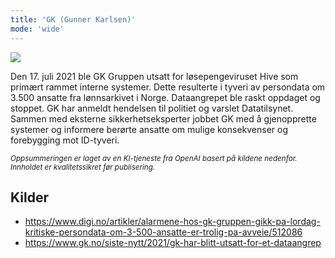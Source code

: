 ```yaml
---
title: 'GK (Gunner Karlsen)'
mode: 'wide'
---
```


<Frame>
<img src="/images/gk.png" noZoom/>
</Frame>

Den 17. juli 2021 ble GK Gruppen utsatt for løsepengeviruset Hive som primært rammet interne systemer. Dette resulterte i tyveri av persondata om 3.500 ansatte fra lønnsarkivet i Norge. Dataangrepet ble raskt oppdaget og stoppet. GK har anmeldt hendelsen til politiet og varslet Datatilsynet. Sammen med eksterne sikkerhetseksperter jobbet GK med å gjenopprette systemer og informere berørte ansatte om mulige konsekvenser og forebygging mot ID-tyveri.

<sup><i>Oppsummeringen er laget av en KI-tjeneste fra OpenAI basert på kildene nedenfor. Innholdet er kvalitetssikret før publisering.</i></sup>

## Kilder
- https://www.digi.no/artikler/alarmene-hos-gk-gruppen-gikk-pa-lordag-kritiske-persondata-om-3-500-ansatte-er-trolig-pa-avveie/512086
- https://www.gk.no/siste-nytt/2021/gk-har-blitt-utsatt-for-et-dataangrep
